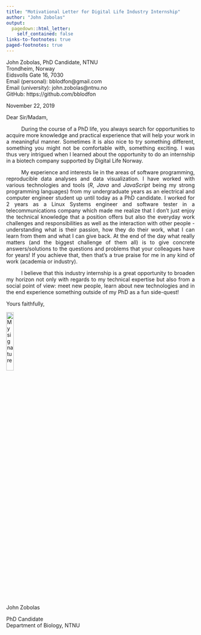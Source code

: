 ```yaml
---
title: "Motivational Letter for Digital Life Industry Internship"
author: "John Zobolas"
output:
  pagedown::html_letter:
    self_contained: false
links-to-footnotes: true
paged-footnotes: true
---
```


::: from
John Zobolas, PhD Candidate, NTNU  
Trondheim, Norway  
Eidsvolls Gate 16, 7030  
Email (personal): bblodfon@gmail.com  
Email (university): john.zobolas@ntnu.no  
GitHub: https://github.com/bblodfon
:::

::: date
November 22, 2019
:::

Dear Sir/Madam,

<div style="text-align: justify; text-align-last: left; text-indent: 40px;"> 
During the course of a PhD life, you always search for opportunities to acquire more knowledge and practical experience that will help your work in a meaningful manner. 
Sometimes it is also nice to try something different, something you might not be comfortable with, something exciting. 
I was thus very intrigued when I learned about the opportunity to do an internship in a biotech company supported by Digital Life Norway.

My experience and interests lie in the areas of software programming, reproducible data analyses and data visualization. 
I have worked with various technologies and tools (*R*, *Java* and *JavaScript* being my strong programming languages) from my undergraduate years as an electrical and computer engineer student up until today as a PhD candidate. 
I worked for 2 years as a Linux Systems engineer and software tester in a telecommunications company which made me realize that I don't just enjoy the technical knowledge that a position offers but also the everyday work challenges and responsibilities as well as the interaction with other people - understanding what is their passion, how they do their work, what I can learn from them and what I can give back. 
At the end of the day what really matters (and the biggest challenge of them all) is to give concrete answers/solutions to the questions and problems that your colleagues have for years! If you achieve that, then that's a true praise for me in any kind of work (academia or industry).

I believe that this industry internship is a great opportunity to broaden my horizon not only with regards to my technical expertise but also from a social point of view: meet new people, learn about new technologies and in the end experience something outside of my PhD as a fun side-quest!
</div>

Yours faithfully,

![My signature](img/sign.svg){width=20%}  
John Zobolas  

PhD Candidate  
Department of Biology, NTNU
